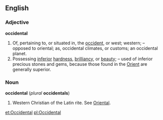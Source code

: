 ==English==
===Adjective===
'''occidental'''
#Of, pertaining to, or situated in, the [[occident]], or west; western; – opposed to oriental; as, occidental climates, or customs; an occidental planet.
#Possessing [[inferior]] [[hardness]], [[brilliancy]], or [[beauty]]; – used of inferior precious stones and gems, because those found in the [[Orient]] are generally superior.

===Noun===
'''occidental''' (''plural'' '''occidentals''')
#Western Christian of the Latin rite. See [[Oriental]].

[[et:Occidental]]
[[pl:Occidental]]